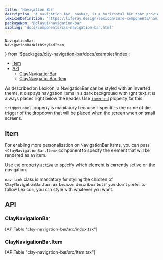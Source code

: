 ```yaml
---
title: 'Navigation Bar'
description: 'A navigation bar, navbar, is a horizontal bar that provides several access points to different parts of a system.'
lexiconDefinition: 'https://liferay.design/lexicon/core-components/navigation/horizontal-nav/'
packageNpm: '@clayui/navigation-bar'
sibling: 'docs/components/css-navigation-bar.html'
---
```


	NavigationBar,
	NavigationBarWithStyledItem,
} from '$packages/clay-navigation-bar/docs/examples/index';

<div class="nav-toc-absolute">
<div class="nav-toc">

-   [Item](#item)
-   [API](#api)
    -   [ClayNavigationBar](#claynavigationbar)
    -   [ClayNavigationBar.Item](#claynavigationbar.item)

</div>
</div>

As described on Lexicon, a NavigationBar can be styled with an inverted theme. It displays navigation items in a dark background with light text. It is always placed right below the header. Use [`inverted`](#api-inverted) property for this.

<div class="clay-site-alert alert alert-warning">
	<code class="language-text">triggerLabel</code> property is mandatory
	because it specifies the name of the trigger of the dropdown that will be
	placed when the screen when on small screens.
</div>

## Item

For enabling more personalization on NavigationBar items, you can pass `<ClayNavigationBar.Item>` component to specify the element that will be rendered as an item.

Use the property [`active`](#api-active) to specify which element is currently active on the navigation.

<NavigationBarWithStyledItem />

`nav-link` class is mandatory for styling the children of ClayNavigationBar.Item as Lexicon describes but if you don't prefer to follow Lexicon, you can style with whatever you want.

<NavigationBar />

## API

### ClayNavigationBar

<div>[APITable "clay-navigation-bar/src/index.tsx"]</div>

### ClayNavigationBar.Item

<div>[APITable "clay-navigation-bar/src/Item.tsx"]</div>
